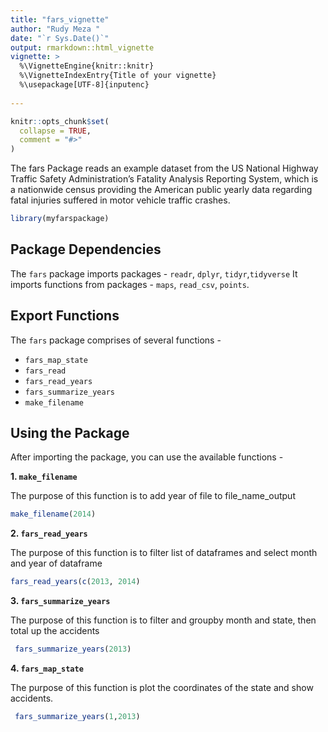 ```yaml
---
title: "fars_vignette"
author: "Rudy Meza "
date: "`r Sys.Date()`"
output: rmarkdown::html_vignette
vignette: >
  %\VignetteEngine{knitr::knitr}
  %\VignetteIndexEntry{Title of your vignette}
  %\usepackage[UTF-8]{inputenc}
  
---
```


```r
knitr::opts_chunk$set(
  collapse = TRUE,
  comment = "#>"
)
```

The fars Package reads an example dataset from the  US National Highway Traffic Safety Administration's Fatality Analysis Reporting System, which is a nationwide census providing the American public yearly data regarding fatal injuries suffered in motor vehicle traffic crashes.


```r
library(myfarspackage)
```

## Package Dependencies

The `fars` package imports packages - `readr`, `dplyr`, `tidyr`,`tidyverse`
It imports functions from packages - `maps`, `read_csv`, `points`.

## Export Functions

The `fars` package comprises of several functions -

- `fars_map_state`
- `fars_read`
- `fars_read_years`
- `fars_summarize_years`
- `make_filename`


## Using the Package

After importing the package, you can use the available functions -

**1. `make_filename` **

The purpose of this function is to add year of file to file_name_output


```r
make_filename(2014)
```

**2. `fars_read_years` **

The purpose of this function is to filter list of dataframes and select month and year of dataframe

```r
fars_read_years(c(2013, 2014)
```

**3. `fars_summarize_years` **

The purpose of this function is to filter and groupby month and state, then total up the accidents

```r
 fars_summarize_years(2013)
```


**4. `fars_map_state` **

The purpose of this function is plot the coordinates of the state and show accidents.

```r
 fars_summarize_years(1,2013)
```
